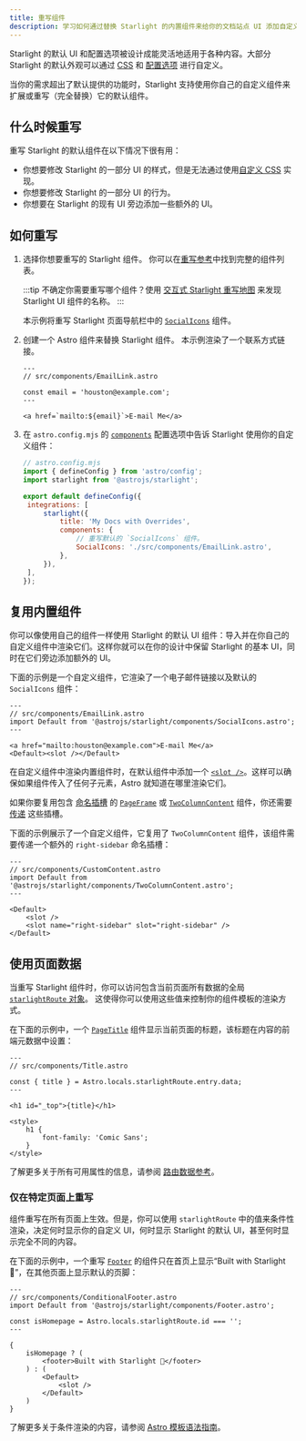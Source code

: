 ```yaml
---
title: 重写组件
description: 学习如何通过替换 Starlight 的内置组件来给你的文档站点 UI 添加自定义元素。
---
```



Starlight 的默认 UI 和配置选项被设计成能灵活地适用于各种内容。大部分 Starlight 的默认外观可以通过 [CSS](/zh-cn/guides/css-and-tailwind/) 和 [配置选项](/zh-cn/guides/customization/) 进行自定义。

当你的需求超出了默认提供的功能时，Starlight 支持使用你自己的自定义组件来扩展或重写（完全替换）它的默认组件。

## 什么时候重写

重写 Starlight 的默认组件在以下情况下很有用：

- 你想要修改 Starlight 的一部分 UI 的样式，但是无法通过使用[自定义 CSS](/zh-cn/guides/css-and-tailwind/) 实现。
- 你想要修改 Starlight 的一部分 UI 的行为。
- 你想要在 Starlight 的现有 UI 旁边添加一些额外的 UI。

## 如何重写

<Steps>

1. 选择你想要重写的 Starlight 组件。
   你可以在[重写参考](/zh-cn/reference/overrides/)中找到完整的组件列表。

   :::tip
   不确定你需要重写哪个组件？使用 [交互式 Starlight 重写地图](https://starlight-overrides-map.netlify.app/) 来发现 Starlight UI 组件的名称。
   :::

   本示例将重写 Starlight 页面导航栏中的 [`SocialIcons`](/zh-cn/reference/overrides/#socialicons) 组件。

2. 创建一个 Astro 组件来替换 Starlight 组件。
   本示例渲染了一个联系方式链接。

   ```astro
   ---
   // src/components/EmailLink.astro

   const email = 'houston@example.com';
   ---

   <a href=`mailto:${email}`>E-mail Me</a>
   ```

3. 在 `astro.config.mjs` 的 [`components`](/zh-cn/reference/configuration/#components) 配置选项中告诉 Starlight 使用你的自定义组件：

   ```js {9-12}
   // astro.config.mjs
   import { defineConfig } from 'astro/config';
   import starlight from '@astrojs/starlight';

   export default defineConfig({
   	integrations: [
   		starlight({
   			title: 'My Docs with Overrides',
   			components: {
   				// 重写默认的 `SocialIcons` 组件。
   				SocialIcons: './src/components/EmailLink.astro',
   			},
   		}),
   	],
   });
   ```

</Steps>

## 复用内置组件

你可以像使用自己的组件一样使用 Starlight 的默认 UI 组件：导入并在你自己的自定义组件中渲染它们。这样你就可以在你的设计中保留 Starlight 的基本 UI，同时在它们旁边添加额外的 UI。

下面的示例是一个自定义组件，它渲染了一个电子邮件链接以及默认的 `SocialIcons` 组件：

```astro {3,7}
---
// src/components/EmailLink.astro
import Default from '@astrojs/starlight/components/SocialIcons.astro';
---

<a href="mailto:houston@example.com">E-mail Me</a>
<Default><slot /></Default>
```

在自定义组件中渲染内置组件时，在默认组件中添加一个 [`<slot />`](https://docs.astro.build/zh-cn/basics/astro-components/#插槽)。这样可以确保如果组件传入了任何子元素，Astro 就知道在哪里渲染它们。


如果你要复用包含 [命名插槽](https://docs.astro.build/zh-cn/basics/astro-components/#命名插槽) 的 [`PageFrame`](/zh-cn/reference/overrides/#pageframe) 或 [`TwoColumnContent`](/zh-cn/reference/overrides/#twocolumncontent) 组件，你还需要 [传递](https://docs.astro.build/zh-cn/basics/astro-components/#传递插槽) 这些插槽。

下面的示例展示了一个自定义组件，它复用了 `TwoColumnContent` 组件，该组件需要传递一个额外的 `right-sidebar` 命名插槽：

```astro {9}
---
// src/components/CustomContent.astro
import Default from '@astrojs/starlight/components/TwoColumnContent.astro';
---

<Default>
	<slot />
	<slot name="right-sidebar" slot="right-sidebar" />
</Default>
```

## 使用页面数据

当重写 Starlight 组件时，你可以访问包含当前页面所有数据的全局 [`starlightRoute` 对象](/zh-cn/guides/route-data/)。
这使得你可以使用这些值来控制你的组件模板的渲染方式。

在下面的示例中，一个 [`PageTitle`](/zh-cn/reference/overrides/#pagetitle) 组件显示当前页面的标题，该标题在内容的前端元数据中设置：

```astro {4} "{title}"
---
// src/components/Title.astro

const { title } = Astro.locals.starlightRoute.entry.data;
---

<h1 id="_top">{title}</h1>

<style>
	h1 {
		font-family: 'Comic Sans';
	}
</style>
```

了解更多关于所有可用属性的信息，请参阅 [路由数据参考](/zh-cn/reference/route-data/)。

### 仅在特定页面上重写

组件重写在所有页面上生效。但是，你可以使用 `starlightRoute` 中的值来条件性渲染，决定何时显示你的自定义 UI，何时显示 Starlight 的默认 UI，甚至何时显示完全不同的内容。

在下面的示例中，一个重写 [`Footer`](/zh-cn/reference/overrides/#footer) 的组件只在首页上显示“Built with Starlight 🌟”，在其他页面上显示默认的页脚：

```astro
---
// src/components/ConditionalFooter.astro
import Default from '@astrojs/starlight/components/Footer.astro';

const isHomepage = Astro.locals.starlightRoute.id === '';
---

{
	isHomepage ? (
		<footer>Built with Starlight 🌟</footer>
	) : (
		<Default>
			<slot />
		</Default>
	)
}
```

了解更多关于条件渲染的内容，请参阅 [Astro 模板语法指南](https://docs.astro.build/zh-cn/basics/astro-syntax/#动态-html)。
